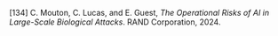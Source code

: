 \[134\]	C. Mouton, C. Lucas, and E. Guest, *The Operational Risks of AI in Large-Scale Biological Attacks*. RAND Corporation, 2024\.